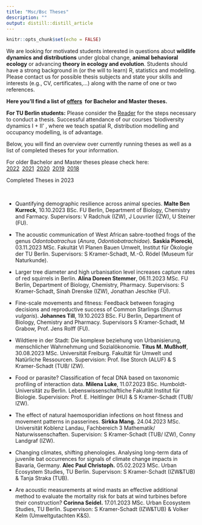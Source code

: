 ```yaml
---
title: "Msc/Bsc Theses"
description: ""
output: distill::distill_article
---
```


```r
knitr::opts_chunk$set(echo = FALSE)
```

<div class='highlightbox'>
  We are looking for motivated students interested in questions about **wildlife dynamics and distributions** under global change, **animal behavioral ecology** or advancing **theory in ecology and evolution**. Students should have a strong background in (or the will to learn) R, statistics and modelling. Please contact us for possible thesis subjects and state your skills and interests (e.g., CV, certificates,…) along with the name of one or two references.
  
**Here you'll find a list of [offers](msc-bsc-theses-offers.html)&ensp;for Bachelor and Master theses.**
    
  **For TU Berlin students:** Please consider the [Reader](https://www.static.tu.berlin/fileadmin/www/10002349/pdf-Dateien/ABSOLVENTINNEN_INFOS_Reader_171023.pdf) for the steps necessary to conduct a thesis. Successful attendance of our courses ‘biodiversity dynamics I + II’ , where we teach spatial R, distribution modelling and occupancy modelling, is of advantage.
</div> 
    
  Below, you will find an overview over currently running theses as well as a list of completed theses for your information.

For older Bachelor and Master theses please check here:<br> [2022](msc-bsc-theses-2022.html)&ensp;[2021](msc-bsc-theses-2021.html)&ensp;[2020](msc-bsc-theses-2020.html)&ensp;[2019](msc-bsc-theses-2019.html)&ensp;[2018](msc-bsc-theses-2018.html)<br>

<div class='headerbox'><hbox>Completed Theses in 2023</hbox></div><br>

* Quantifying demographic resilience across animal species. **Malte Ben Kurreck**, <span class='desaturated'>10.10.2023 BSc. FU Berlin, Department of Biology, Chemistry and Farmacy. Supervisors: V Radchuk (IZW), J Louvrier (IZW), U Steiner (FU).</span>

* The acoustic communication of West African sabre-toothed frogs of the genus *Odontobatrachus* (*Anura*, *Odontiobatrachidae*). **Saskia Piorecki**, <span class='desaturated'>03.11.2023 MSc. Fakultät VI Planen Bauen Umwelt, Institut für Ökologie der TU Berlin. Supervisors: S Kramer-Schadt, M.-O. Rödel (Museum für Naturkunde).</span>

* Larger tree diameter and high urbanisation level increases capture rates of red squirrels in Berlin. **Alina Doreen Stemmer**,  <span class='desaturated'>06.11.2023 MSc. FU Berlin, Department of Biology, Chemistry, Pharmacy. Supervisors: S Kramer-Schadt, Sinah Drenske (IZW), Jonathan Jeschke (FU).</span>

* Fine-scale movements and fitness: Feedback between foraging decisions and reproductive success of Common Starlings (*Sturnus vulgaris*). **Johannes Till**,  <span class='desaturated'>19.10.2023 BSc.
FU Berlin, Department of Biology, Chemistry and Pharmacy. Supervisors S Kramer-Schadt, M Grabow, Prof. Jens Rolff (FU).</span>

* Wildtiere in der Stadt: Die komplexe beziehung von Urbanisierung, menschlicher Wahrnehmung und Sozialökonomie. **Titus M. Mußhoff**, <span class='desaturated'>30.08.2023 MSc.
Universität Freiburg. Fakultät für Umwelt und Natürliche Ressourcen. Supervision: Prof. Ilse Storch (ALUF) & S Kramer-Schadt (TUB/ IZW).</span>

* Food or parasite? Classification of fecal DNA based on taxonomic profiling of interaction data. **Milena Luke**, <span class='desaturated'>11.07.2023 BSc. Humboldt-Universität zu Berlin. Lebenswissenschaftliche Fakultät Institut für Biologie. Supervision: Prof. E. Heitlinger (HU) & S Kramer-Schadt (TUB/ IZW).</span>

* The effect of natural haemosporidian infections on host fitness and movement patterns in passerines. **Sirkka Mang.** <span class='desaturated'>24.04.2023 MSc. Universität Koblenz Landau, Fachbereich 3 Mathematik/ Naturwissenschaften. Supervision: S Kramer-Schadt (TUB/ IZW), Conny Landgraf (IZW).</span>

* Changing climates, shifting phenologies. Analysing long-term data of juvenile bat occurrences for signals of climate change impacts in Bavaria, Germany. **Alec Paul Christoph.** <span class='desaturated'>05.02.2023 MSc. Urban Ecosystem Studies, TU Berlin. Supervison: S Kramer-Schadt (IZW&TUB) & Tanja Straka (TUB).</span>

* Are acoustic measurements at wind masts an effective additional method to evaluate the mortality risk for bats at wind turbines before their construction? **Corinna Seidel.** <span class='desaturated'>17.01.2023 MSc. Urban Ecosystem Studies, TU Berlin. Supervison: S Kramer-Schadt (IZW&TUB) & Volker Kelm (Umweltgutachten K&S).</span>




